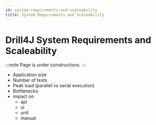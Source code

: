 ```yaml
---
id: system-requirements-and-scaleability
title: System Requirements and Scaleability
---
```


# Drill4J System Requirements and Scaleability

:::note
Page is under constructions.
:::

- Application size
- Number of tests
- Peak load (parallel vs serial execution)
- Bottlenecks
- impact on
  - api
  - ui
  - unit
  - manual
